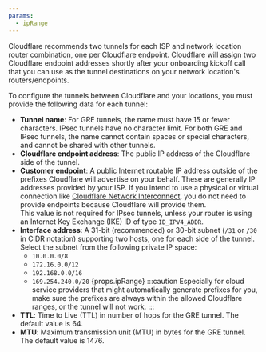 ```yaml
---
params:
  - ipRange
---
```



Cloudflare recommends two tunnels for each ISP and network location router combination, one per Cloudflare endpoint. Cloudflare will assign two Cloudflare endpoint addresses shortly after your onboarding kickoff call that you can use as the tunnel destinations on your network location's routers/endpoints.

To configure the tunnels between Cloudflare and your locations, you must provide the following data for each tunnel:

- **Tunnel name**: For GRE tunnels, the name must have 15 or fewer characters. IPsec tunnels have no character limit. For both GRE and IPsec tunnels, the name cannot contain spaces or special characters, and cannot be shared with other tunnels.
- **Cloudflare endpoint address**: The public IP address of the Cloudflare side of the tunnel.
- **Customer endpoint**: A public Internet routable IP address outside of the prefixes Cloudflare will advertise on your behalf. These are generally IP addresses provided by your ISP. If you intend to use a physical or virtual connection like [Cloudflare Network Interconnect](/network-interconnect/), you do not need to provide endpoints because Cloudflare will provide them. <br/>
  This value is not required for <GlossaryTooltip term="IPsec tunnel">IPsec</GlossaryTooltip> tunnels, unless your router is using an <GlossaryTooltip term="Internet key exchange (IKE)">Internet Key Exchange (IKE)</GlossaryTooltip> ID of type `ID_IPV4_ADDR`.
- **Interface address**: A 31-bit (recommended) or 30-bit subnet (`/31` or `/30` in CIDR notation) supporting two hosts, one for each side of the tunnel. Select the subnet from the following private IP space:
  - `10.0.0.0/8`
  - `172.16.0.0/12`
  - `192.168.0.0/16`
  - `169.254.240.0/20` {props.ipRange}
    :::caution
    Especially for cloud service providers that might automatically generate prefixes for you, make sure the prefixes are always within the allowed Cloudflare ranges, or the tunnel will not work.
    :::
- **TTL**: Time to Live (TTL) in number of hops for the <GlossaryTooltip term="GRE tunnel">GRE</GlossaryTooltip> tunnel. The default value is 64.
- **MTU**: Maximum transmission unit (MTU) in bytes for the GRE tunnel. The default value is 1476.
